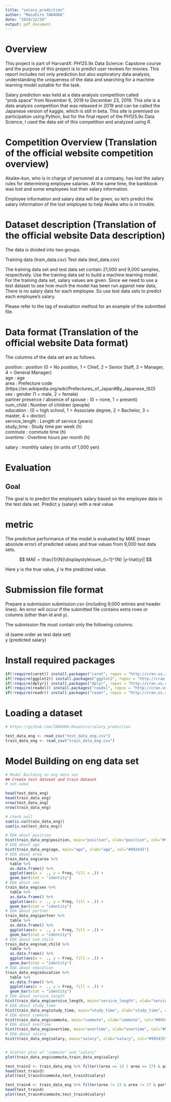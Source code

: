 ---
title: "salary_prediction"
author: "Masahiro TAKAOKA"
date: "2019/12/24"
output: pdf_document
---

# Overview
This project is part of HarvardX: PH125.9x Data Science: Capstone course and the purpose of this project is to predict user reviews for movies. This report includes not only prediction but also exploratory data analysis, understanding the uniqueness of the data and searching for a machine learning model suitable for the task.  

Salary prediction was held at a data analysis competition called "prob.space" from November 6, 2019 to December 23, 2019. This site is a data analysis competition that was released in 2019 and can be called the Japanese version of kaggle, which is still in beta. This site is premised on participation using Python, but for the final report of the PH125.9x Data Science, I used the data set of this competition and analyzed using R.

# Competition Overview (Translation of the official website competition overview)
Akaike-kun, who is in charge of personnel at a company, has lost the salary rules for determining employee salaries. At the same time, the bankbook was lost and some employees lost their salary information.

Employee information and salary data will be given, so let's predict the salary information of the lost employee to help Akaike who is in trouble.

# Dataset description (Translation of the official website Data description)
The data is divided into two groups.

Training data (train_data.csv)
Test data (test_data.csv)

The training data set and test data set contain 21,000 and 9,000 samples, respectively.
Use the training data set to build a machine learning model. For the training data set, salary values are given.
Since we need to use a test dataset to see how much the model has been run against new data,
There is no salary data for each employee.
So use test data sets to predict each employee's salary.

Please refer to the tag of evaluation method for an example of the submitted file.

# Data format (Translation of the official website Data format)
The columns of the data set are as follows.

position : position (0 = No position, 1 = Chief, 2 = Senior Staff, 3 = Manager, 4 = General Manager)  
age : age  
area : Prefecture code (https://en.wikipedia.org/wiki/Prefectures_of_Japan#By_Japanese_ISO)  
sex : gender (1 = male, 2 = female)  
partner presence / absence of spouse : (0 = none, 1 = present)  
num_child : Number of children (people)  
education : (0 = high school, 1 = Associate degree, 2 = Bachelor, 3 = master, 4 = doctor)  
service_length : Length of service (years)  
study_time : Study time per week (h)  
commute : commute time (h)  
overtime : Overtime hours per month (h)  

salary : monthly salary (in units of 1,000 yen)


# Evaluation
## Goal
The goal is to predict the employee's salary based on the employee data in the test data set. Predict y (salary) with a real value.

# metric
The predictive performance of the model is evaluated by MAE (mean absolute error) of predicted values and true values from 9,000 test data sets.

$$ MAE = \frac{1}{N}\displaystyle\sum_{i=1}^{N} |y-\hat{y}| $$

Here $y$ is the true value, $\hat{y}$ is the predicted value.

# Submission file format
Prepare a submission submission.csv (including 9,000 entries and header lines).
An error will occur if the submitted file contains extra rows or columns (other than id and y).

The submission file must contain only the following columns:

id (same order as test data set)  
y (predicted salary)

# Install required packages

```{r}
if(!require(caret)) install.packages("caret", repos = "http://cran.us.r-project.org")
if(!require(ggplot2)) install.packages("ggplot2", repos = "http://cran.us.r-project.org")
if(!require(dplyr)) install.packages("dplyr", repos = "http://cran.us.r-project.org")
if(!require(readxl)) install.packages("readxl", repos = "http://cran.us.r-project.org")
if(!require(readr)) install.packages("readr", repos = "http://cran.us.r-project.org")
```


# Loading a dataset

```{r}
# https://github.com/TAKAOKA-Masahiro/salary_prediction

test_data_eng <- read_csv("test_data_eng.csv")
train_data_eng <- read_csv("train_data_eng.csv")
```

# Model Building on eng data set

```{r}
# Model Building on eng data set
## Create test dataset and train dataset
# set.seed

head(test_data_eng)
head(train_data_eng)
nrow(test_data_eng)
nrow(train_data_eng)

# check null
sum(is.na(train_data_eng))
sum(is.na(test_data_eng))

# EDA about position
hist(train_data_eng$position, main="position", xlab="position", col="#993435")
# EDA about age
hist(train_data_eng$age, main="age", xlab="age", col="#993435")
# EDA about area
train_data_eng$area %>%
  table %>%
  as.data.frame() %>%
  ggplot(aes(x =  ., y = Freq, fill = .)) +
  geom_bar(stat = "identity")
# EDA about sex
train_data_eng$sex %>%
  table %>%
  as.data.frame() %>%
  ggplot(aes(x =  ., y = Freq, fill = .)) +
  geom_bar(stat = "identity")
# EDA about partner
train_data_eng$partner %>%
  table %>%
  as.data.frame() %>%
  ggplot(aes(x =  ., y = Freq, fill = .)) +
  geom_bar(stat = "identity")
# EDA about num_child
train_data_eng$num_child %>%
  table %>%
  as.data.frame() %>%
  ggplot(aes(x =  ., y = Freq, fill = .)) +
  geom_bar(stat = "identity")
# EDA about education
train_data_eng$education %>%
  table %>%
  as.data.frame() %>%
  ggplot(aes(x =  ., y = Freq, fill = .)) +
  geom_bar(stat = "identity")
# EDA about service_length
hist(train_data_eng$service_length, main="service_length", xlab="service_length", col="#993435")
# EDA about study_time
hist(train_data_eng$study_time, main="study_time", xlab="study_time", col="#993435")
# EDA about commute
hist(train_data_eng$commute, main="commute", xlab="commute", col="#993435")
# EDA about overtime
hist(train_data_eng$overtime, main="overtime", xlab="overtime", col="#993435")
# EDA about salary
hist(train_data_eng$salary, main="salary", xlab="salary", col="#993435")


# Scatter plot of "commute" and "salary"
plot(train_data_eng$commute,train_data_eng$salary)

test_train3 <- train_data_eng %>% filter((area == 13 | area == 27) & partner == 0) 
head(test_train3)
plot(test_train3$commute,test_train3$salary)

test_train4 <- train_data_eng %>% filter(area != 13 & area != 27 & partner == 0) 
head(test_train4)
plot(test_train4$commute,test_train4$salary)
```

